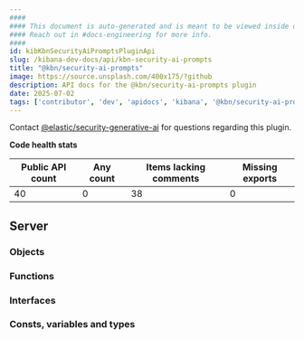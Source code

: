 ```yaml
---
####
#### This document is auto-generated and is meant to be viewed inside our experimental, new docs system.
#### Reach out in #docs-engineering for more info.
####
id: kibKbnSecurityAiPromptsPluginApi
slug: /kibana-dev-docs/api/kbn-security-ai-prompts
title: "@kbn/security-ai-prompts"
image: https://source.unsplash.com/400x175/?github
description: API docs for the @kbn/security-ai-prompts plugin
date: 2025-07-02
tags: ['contributor', 'dev', 'apidocs', 'kibana', '@kbn/security-ai-prompts']
---
```




Contact [@elastic/security-generative-ai](https://github.com/orgs/elastic/teams/security-generative-ai) for questions regarding this plugin.

**Code health stats**

| Public API count  | Any count | Items lacking comments | Missing exports |
|-------------------|-----------|------------------------|-----------------|
| 40 | 0 | 38 | 0 |

## Server

### Objects
<DocDefinitionList data={kbnSecurityAiPromptsObj.server.objects}/>

### Functions
<DocDefinitionList data={kbnSecurityAiPromptsObj.server.functions}/>

### Interfaces
<DocDefinitionList data={kbnSecurityAiPromptsObj.server.interfaces}/>

### Consts, variables and types
<DocDefinitionList data={kbnSecurityAiPromptsObj.server.misc}/>

